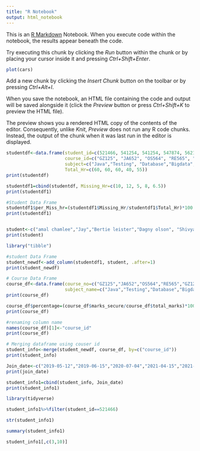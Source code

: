 ```yaml
---
title: "R Notebook"
output: html_notebook
---
```


This is an [R Markdown](http://rmarkdown.rstudio.com) Notebook. When you execute code within the notebook, the results appear beneath the code.

Try executing this chunk by clicking the *Run* button within the chunk or by placing your cursor inside it and pressing *Ctrl+Shift+Enter*.

```r
plot(cars)
```

Add a new chunk by clicking the *Insert Chunk* button on the toolbar or by pressing *Ctrl+Alt+I*.

When you save the notebook, an HTML file containing the code and output will be saved alongside it (click the *Preview* button or press *Ctrl+Shift+K* to preview the HTML file).

The preview shows you a rendered HTML copy of the contents of the editor. Consequently, unlike *Knit*, *Preview* does not run any R code chunks. Instead, the output of the chunk when it was last run in the editor is displayed.

```r
studentdf<-data.frame(student_id=c(521466, 541254, 541254, 547874, 562154),
                      course_id=c("GZ125", "JA652", "OS564", "RE565", "GZ126"),
                      subject=c("Java","Testing", "Database","Bigdata", "Cprogramming"),
                      Total_Hr=c(60, 60, 60, 40, 55))
print(studentdf)
```

```r
studentdf1=cbind(studentdf, Missing_Hr=c(10, 12, 5, 8, 6.5))
print(studentdf1)
```

```r
#Student Data Frame
studentdf1$per_Miss_hr=(studentdf1$Missing_Hr/studentdf1$Total_Hr)*100
print(studentdf1)
```

```r

```

```r
student<-c("amal chamlee","Jay","Bertie leister","Dagny olson", "Shivya")
print(student)

```

```r
library("tibble")
```

```r
#student Data Frame
student_newdf<-add_column(studentdf1, student, .after=1)
print(student_newdf)
```

```r
# Course Data Frame
course_df<-data.frame(course_no=c("GZ125","JA652","OS564","RE565","GZ126"),
                      subject_name=c("Java","Testing","Database","Bigdata","Cprogramming"), total_marks=c(70, 100, 65, 75, 80), marks_secure=c(58.5, 75, 58,72, 75))
print(course_df)
```

```r
course_df$percentage=(course_df$marks_secure/course_df$total_marks)*100
print(course_df)
```

```r
#renaming column name
names(course_df)[1]<-"course_id"
print(course_df)
```

```r
# Merging dataframe using couser id
student_info<-merge(student_newdf, course_df, by=c("course_id"))
print(student_info)
```

```r
Join_date<-c("2019-05-12","2019-06-15","2020-07-04","2021-04-15","2021-05-20")
print(join_date)
```

```r
student_info1=cbind(student_info, Join_date)
print(student_info1)
```

```r
library(tidyverse)
```

```r
student_info1%>%filter(student_id==521466)
```

```r
str(student_info1)
```

```r
summary(student_info1)
```

```r
student_info1[,c(3,10)]
```
